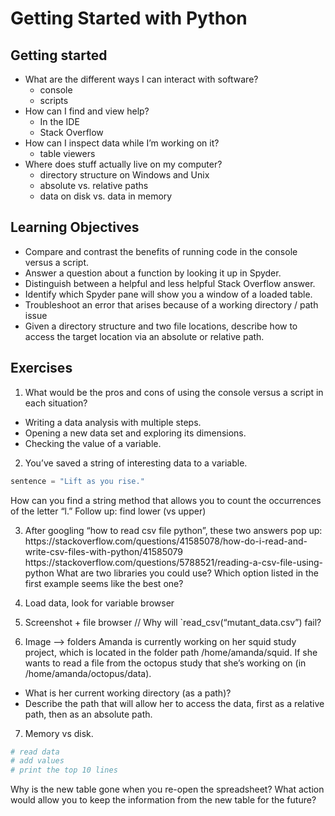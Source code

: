 # Getting Started with Python

## Getting started

-   What are the different ways I can interact with software?
    -   console
    -   scripts
-   How can I find and view help?
    -   In the IDE
    -   Stack Overflow
-   How can I inspect data while I'm working on it?
    -   table viewers
-   Where does stuff actually live on my computer?
    -   directory structure on Windows and Unix
    -   absolute vs. relative paths
    -   data on disk vs. data in memory
    
## Learning Objectives

- Compare and contrast the benefits of running code in the console versus a script. 
- Answer a question about a function by looking it up in Spyder. 
- Distinguish between a helpful and less helpful Stack Overflow answer. 
- Identify which Spyder pane will show you a window of a loaded  table. 
- Troubleshoot an error that arises because of a working directory / path issue
- Given a directory structure and two file locations, describe how to 
access the target location via an absolute or relative path. 
 
## Exercises

1. What would be the pros and cons of using the console versus a script in each situation? 
- Writing a data analysis with multiple steps. 
- Opening a new data set and exploring its dimensions. 
- Checking the value of a variable. 

2. You've saved a string of interesting data to a variable. 
```python
sentence = "Lift as you rise."
```
How can you find a string method that allows you to count the occurrences of the letter "l."
Follow up: find lower (vs upper)

3. After googling "how to read csv file python", these two answers pop up: 
  https://stackoverflow.com/questions/41585078/how-do-i-read-and-write-csv-files-with-python/41585079
  https://stackoverflow.com/questions/5788521/reading-a-csv-file-using-python
What are two libraries you could use?
Which option listed in the first example seems like the best one? 

4. Load data, look for variable browser

5. Screenshot + file browser // Why will `read_csv("mutant_data.csv") fail? 

6. Image --> folders
Amanda is currently working on her squid study project, which is located in the 
folder path /home/amanda/squid. If she wants to read a file from the 
octopus study that she's working on (in /home/amanda/octopus/data).  
- What is her current working directory (as a path)?
- Describe the path that will allow her to access the data, first as a 
relative path, then as an absolute path. 

7. Memory vs disk. 
```python
# read data
# add values
# print the top 10 lines

```
Why is the new table gone when you re-open the spreadsheet? What action would 
allow you to keep the information from the new table for the future? 

